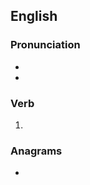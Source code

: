 ==English==

===Pronunciation===
* {{IPA|/ˈhæviŋ/|lang=en}}
* {{audio|en-us-having.ogg|Audio (US)|lang=en}}

===Verb===
{{head|en|present participle}}

# {{lb|en|archaic}} {{present participle of|have|lang=en|nocat=1}}

===Anagrams===
* {{anagrams|en|heaving}}
